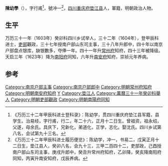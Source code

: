 '''陳幼學'''（{{bd|？||？|catIdx=}}），字行甫<ref>《万历三十二年甲辰科进士登科录》：陈幼学，贯四川重庆府垫江县军籍，县学生。治易经，字行甫，行二，年二十六，正月十二日生。曾祖资，祖永绍，父遂，母余氏。具庆下，兄新化，弟道化，正学，志化。娶沈氏。四川乡试第八名，会试第九十三名。</ref>，號冲一<ref>《万历三十二年甲辰科进士履历便览》：陈幼学，冲一，书易二，戊寅正月十二日生，垫江县人，癸卯八名，会九十三，三甲二百四十二，吏部政，己酉授南户部山东司主事，庚戌升郎中，癸丑升常州府知府，乙卯降，癸亥降南阳府同知，丙寅升南安知府，戊辰养病。</ref>，[[四川|四川]][[重庆府|重庆府]][[垫江县|垫江县]]人，軍籍，明朝政治人物。

== 生平 ==
万历三十一年（1603年）癸卯科四川乡试举人，三十二年（1604年），登甲辰科进士，[[吏部|吏部]]觀政，三十七年授南户部山东司主事，三十八年升郎中，四十年以南京户部盘点银库，缺银數多，夺俸一年。四十一年升[[常州府|常州府]]知府，四十三年被降级。天启三年（1623年）降为[[南阳府|南阳府]]同知，六年升[[南安府|南安府]]知府，崇祯元年养病。

==参考==
{{reflist}}
{{明朝人物小作品}}
{{萬曆三十二年甲辰科殿試金榜}}
{{DEFAULTSORT:}}
[[Category:南京户部主事|Category:南京户部主事]]
[[Category:南京户部郎中|Category:南京户部郎中]]
[[Category:明朝常州府知府|Category:明朝常州府知府]]
[[Category:明朝南安府知府|Category:明朝南安府知府]]
[[Category:陳姓|Y]]
[[Category:垫江人|Category:垫江人]]
[[Category:萬曆三十一年癸卯科舉人|Category:萬曆三十一年癸卯科舉人]]
[[Category:明朝吏部觀政|Category:明朝吏部觀政]]
[[Category:明朝南陽府同知|Category:明朝南陽府同知]]